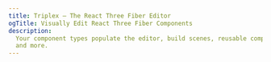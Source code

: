 ```yaml
---
title: Triplex — The React Three Fiber Editor
ogTitle: Visually Edit React Three Fiber Components
description:
  Your component types populate the editor, build scenes, reusable components,
  and more.
---
```



<Hero />

<IntroVideo />

<ValueProp
  index={0}
  title="Your code is source of truth."
  text="No proprietary data formats or extra dependencies."
/>

<ValueProp
  index={1}
  title="Visually edit components."
  text="Use scene controls to update components in real-time."
/>

<ValueProp
  index={2}
  title="Your code and the editor are synchronized."
  text="Save changes and the other updates."
/>

<ValueProp
  index={3}
  title="Provide hints and tune your experience."
  text="Declare tags needed for your use case."
/>

<Tweets />

<div className="my-40 flex justify-center">
  <BigDownloadLink variant="bold" />
</div>

<LazyCanvas />
